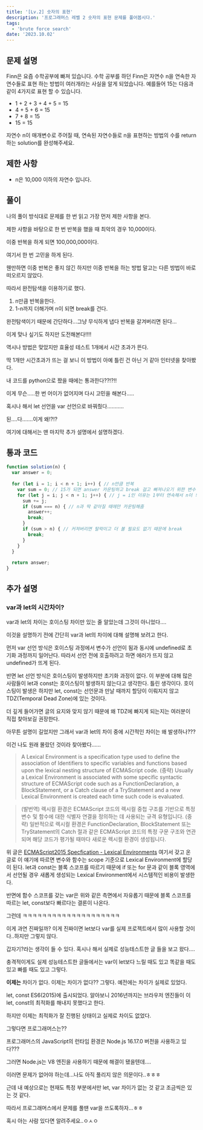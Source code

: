 ```yaml
---
title: '[Lv.2] 숫자의 표현'
description: '프로그래머스 레벨 2 숫자의 표현 문제를 풀어봅시다.'
tags:
  - 'brute force search'
date: '2023.10.02'
---
```


## 문제 설명
Finn은 요즘 수학공부에 빠져 있습니다. 수학 공부를 하던 Finn은 자연수 n을 연속한 자연수들로 표현 하는 방법이 여러개라는 사실을 알게 되었습니다. 예를들어 15는 다음과 같이 4가지로 표현 할 수 있습니다.

- 1 + 2 + 3 + 4 + 5 = 15
- 4 + 5 + 6 = 15
- 7 + 8 = 15
- 15 = 15

자연수 n이 매개변수로 주어질 때, 연속된 자연수들로 n을 표현하는 방법의 수를 return하는 solution를 완성해주세요.

## 제한 사항
- n은 10,000 이하의 자연수 입니다.

## 풀이
나의 풀이 방식대로 문제를 한 번 읽고 가장 먼저 제한 사항을 본다.

제한 사항을 바탕으로 한 번 반복을 했을 때 최악의 경우 10,000이다.

이중 반복을 하게 되면 100,000,000이다.

여기서 한 번 고민을 하게 된다.

웬만하면 이중 반복은 좋지 않긴 하지만 이중 반복을 하는 방법 말고는 다른 방법이 바로 떠오르지 않았다.

따라서 완전탐색을 이용하기로 했다.

1. n만큼 반복을한다.
2. 1-n까지 더해가며 n이 되면 break를 건다.

완전탐색이기 때문에 간단하다...그냥 무식하게 냅다 반복을 갈겨버리면 된다...

이게 맞나 싶기도 하지만 도전해본다!!!!

역시나 방법은 맞았지만 효율성 테스트 1개에서 시간 초과가 뜬다.

딱 1개만 시간초과가 뜨는 걸 보니 이 방법이 아예 틀린 건 아닌 거 같아 인터넷을 찾아봤다.

내 코드를 python으로 짰을 때에는 통과한다??!?!!

이게 무슨.....한 번 어이가 없어지며 다시 고민을 해본다.....

혹시나 해서 let 선언을 var 선언으로 바꿔줬다...........

된....다.......이게 왜!?!?

여기에 대해서는 맨 마지막 추가 설명에서 설명하겠다.

## 통과 코드

```js
function solution(n) {
  var answer = 0;
  
  for (let i = 1; i < n + 1; i++) { // n만큼 반복
    var sum = 0; // 15가 되면 answer 카운팅하고 break 걸고 빠져나오기 위한 변수
    for (let j = i; j < n + 1; j++) { // j = i인 이유는 1부터 연속해서 n이 되는 숫자들의 조합은 1개의 경우의 수밖에 없기 때문에 다시 볼 필요가 없기 때문
      sum += j;
      if (sum === n) { // n과 딱 같아질 때에만 카운팅해줌
        answer++;
        break;
      }
      if (sum > n) { // 커져버리면 탈락이고 더 볼 필요도 없기 때문에 break
        break;
      }
    }
  }
  
  return answer;
}
```

## 추가 설명
### var과 let의 시간차이?
var과 let의 차이는 호이스팅 차이만 있는 줄 알았는데 그것이 아니었다....

이것을 설명하기 전에 간단히 var과 let의 차이에 대해 설명해 보려고 한다.

먼저 var 선언 방식은 호이스팅 과정에서 변수가 선언이 됨과 동시에 undefined로 초기화 과정까지 일어난다.
따라서 선언 전에 호출하려고 하면 에러가 뜨지 않고 undefined가 뜨게 된다.

반면 let 선언 방식은 호이스팅이 발생하지만 초기화 과정이 없다.
이 부분에 대해 많은 사람들이 let과 const는 호이스팅이 발생하지 않는다고 생각한다.
틀린 생각이다. 호이스팅이 발생은 하지만 let, const는 선언문과 만날 때까지 할당이 이뤄지지 않고 TDZ(Temporal Dead Zone)에 있는 것이다.

더 깊게 들어가면 글의 요지와 맞지 않기 때문에 왜 TDZ에 빠지게 되는지는 여러분이 직접 찾아보길 권장한다.

아무튼 설명이 길었지만 그래서 var과 let의 차이 중에 시간적인 차이는 왜 발생하나???

이건 나도 원래 몰랐던 것이라 찾아봤다......

> A Lexical Environment is a specification type used to
define the association of Identifiers to specific variables and functions
based upon the lexical nesting structure of ECMAScript code.
(중략) Usually a Lexical Environment is associated with
some specific syntactic structure of ECMAScript code
such as a FunctionDeclaration, a BlockStatement, or a Catch clause of a TryStatement
and a new Lexical Environment is created each time such code is evaluated. <br/>

>(발번역) 렉시컬 환경은 ECMAScript 코드의 렉시컬 중첩 구조를 기반으로
특정 변수 및 함수에 대한 식별자 연결을 정의하는 데 사용되는 규격 유형입니다.
(중략) 일반적으로 렉시컬 환경은 FunctionDeclaration, BlockStatement 또는
TryStatement의 Catch 절과 같은 ECMAScript 코드의 특정 구문 구조와 연관되며
해당 코드가 평가될 때마다 새로운 렉시컬 환경이 생성됩니다.

위 글은
<a href="https://262.ecma-international.org/6.0/#sec-lexical-environments" target="_blank">ECMAScript2015 Specfication - Lexical Environments</a>
여기서 갖고 온 글로 이 얘기에 따르면 변수와 함수는 scope 기준으로 Lexical Environment에 할당이 된다.
let과 const는 블록 스코프를 따르기 때문에 if 또는 for 문과 같이 블록 영역에서 선언될 경우
새롭게 생성되는 Lexical Environment에서 시스템적인 비용이 발생한다.

반면에 함수 스코프를 갖는 var은 위와 같은 측면에서 자유롭기 때문에 블록 스코프를 따르는 let, const보다 빠르다는 결론이 나온다.

그런데 ㅋㅋㅋㅋㅋㅋㅋㅋㅋㅋㅋㅋㅋㅋㅋㅋㅋㅋㅋㅋ

이게 과연 진짜일까? 이게 진짜이면 let보다 var를 실제 프로젝트에서 많이 사용할 것이다..하지만 그렇지 않다.

갑자기?라는 생각이 들 수 있다. 혹시나 해서 실제로 성능테스트한 글 들을 보고 왔다....

충격적이게도 실제 성능테스트한 글들에서는 var이 let보다 느릴 때도 있고 똑같을 때도 있고 빠를 때도 있고 그렇다.

**이제는** 차이가 없다. 이제는 차이가 없다?? 그렇다. 예전에는 차이가 실제로 있었다.

let, const ES6(2015)에 출시되었다. 알아보니 2016년까지는 브라우저 엔진들이 이 let, const의 최적화를 해내지 못했다고 한다.

하지만 이제는 최적화가 잘 진행된 상태이고 실제로 차이도 없었다.

그렇다면 프로그래머스는??

프로그래머스의 JavaScript의 런타임 환경은 Node.js 16.17.0 버전을 사용하고 있다???

그러면 Node.js는 V8 엔진을 사용하기 때문에 해결이 됐을텐데....

이러면 문제가 없어야 하는데...나도 아직 풀리지 않은 의문이다..ㅎㅎㅎ

근데 내 예상으로는 현재도 특정 부분에서만 let, var 차이가 없는 것 같고 조금씩은 있는 것 같다.

따라서 프로그래머스에서 문제를 풀땐 var을 쓰도록하자...ㅎㅎ

혹시 아는 사람 있다면 알려주세요..ㅇㅅㅇ


